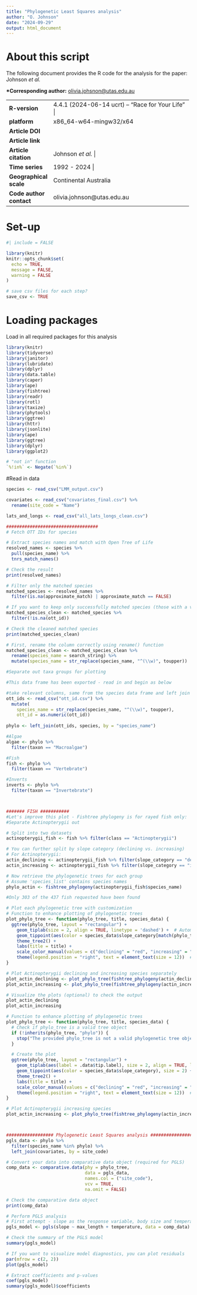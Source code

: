 ```yaml
---
title: "Phylogenetic Least Squares analysis"
author: "O. Johnson"
date: "2024-09-29"
output: html_document
---
```


# About this script

The following document provides the R code for the analysis for the paper: Johnson *et al.* 

**\*Corresponding author:**
[olivia.johsnon\@utas.edu.au](mailto:olivia.johsnon@utas.edu.au){.email}

+------------------------+-------------------------------------------------------------------------------------------------------+
| **R-version**          | 4.4.1 (2024-06-14 ucrt) -- "Race for Your Life"                                                        |
+------------------------+-------------------------------------------------------------------------------------------------------+
| **platform**           | x86_64-w64-mingw32/x64                                                                                   |
+------------------------+-------------------------------------------------------------------------------------------------------+
| **Article DOI**        |                                                                                                       |
+------------------------+-------------------------------------------------------------------------------------------------------+
| **Article link**       |                                                                                                       |
+------------------------+-------------------------------------------------------------------------------------------------------+
| **Article citation**   | Johnson *et al.*  |
+------------------------+-------------------------------------------------------------------------------------------------------+
| **Time series**        | 1992 - 2024                                                                                          |
+------------------------+-------------------------------------------------------------------------------------------------------+
| **Geographical scale** | Continental Australia                                                                                 |
+------------------------+-------------------------------------------------------------------------------------------------------+
| **Code author contact**| olivia.johnson@utas.edu.au                                                                            |
+------------------------+-------------------------------------------------------------------------------------------------------+

# Set-up

```r
#| include = FALSE

library(knitr)
knitr::opts_chunk$set(
  echo = TRUE,
  message = FALSE,
  warning = FALSE
)

# save csv files for each step?
save_csv <- TRUE

```

# Loading packages
Load in all required packages for this analysis
```r
library(knitr)
library(tidyverse)
library(janitor)
library(lubridate)
library(dplyr)
library(data.table)
library(caper)
library(ape)
library(fishtree)
library(readr)
library(rotl)
library(taxize)
library(phytools)
library(ggtree)
library(httr)
library(jsonlite)
library(ape)           
library(ggtree)        
library(dplyr)         
library(ggplot2)

# "not in" function
`%!in%` <- Negate(`%in%`)
```

#Read in data
```r

species <- read_csv("LMM_output.csv")

covariates <- read_csv("covariates_final.csv") %>%
  rename(site_code = "Name")

lats_and_longs <- read_csv("all_lats_longs_clean.csv")

```

```r

###################################
# Fetch OTT IDs for species

# Extract species names and match with Open Tree of Life
resolved_names <- species %>%
  pull(species_name) %>%
  tnrs_match_names()

# Check the result
print(resolved_names)

# Filter only the matched species
matched_species <- resolved_names %>%
  filter(is.na(approximate_match) | approximate_match == FALSE)

# If you want to keep only successfully matched species (those with a valid ott_id)
matched_species_clean <- matched_species %>%
  filter(!is.na(ott_id))

# Check the cleaned matched species
print(matched_species_clean)

# First, rename the column correctly using rename() function
matched_species_clean <- matched_species_clean %>%
  rename(species_name = search_string) %>%  
  mutate(species_name = str_replace(species_name, "^(\\w)", toupper))

#Separate out taxa groups for plotting

#This data frame has been exported - read in and begin as below

#take relevant columns, same from the species data frame and left join
ott_ids <- read_csv("ott_id.csv") %>%
  mutate(
    species_name = str_replace(species_name, "^(\\w)", toupper),
    ott_id = as.numeric(ott_id))                                    
  
phylo <- left_join(ott_ids, species, by = "species_name")

#Algae
algae <- phylo %>%
  filter(taxon == "Macroalgae")

#Fish
fish <- phylo %>%
  filter(taxon == "Vertebrate")

#Inverts
inverts <- phylo %>%
  filter(taxon == "Invertebrate")



####### FISH ###########
#Let's improve this plot - Fishtree phylogeny is for rayed fish only: 
#Separate Actinopterygii out

# Split into two datasets
actinopterygii_fish <- fish %>% filter(class == "Actinopterygii")

# You can further split by slope category (declining vs. increasing)
# For Actinopterygii:
actin_declining <- actinopterygii_fish %>% filter(slope_category == "declining")
actin_increasing <- actinopterygii_fish %>% filter(slope_category == "increasing")

# Now retrieve the phylogenetic trees for each group
# Assume 'species_list' contains species names
phylo_actin <- fishtree_phylogeny(actinopterygii_fish$species_name)

#Only 303 of the 437 fish requested have been found

# Plot each phylogenetic tree with customization
# Function to enhance plotting of phylogenetic trees
plot_phylo_tree <- function(phylo_tree, title, species_data) {
  ggtree(phylo_tree, layout = "rectangular") +
    geom_tiplab(size = 2, align = TRUE, linetype = 'dashed') +  # Automatically uses tip labels
    geom_tippoint(aes(color = species_data$slope_category[match(phylo_tree$tip.label, species_data$species_name)]), size = 2) +  # Color by slope_category  
    theme_tree2() + 
    labs(title = title) +
    scale_color_manual(values = c("declining" = "red", "increasing" = "blue")) +
    theme(legend.position = "right", text = element_text(size = 12))  # Customize text and legend
}

# Plot Actinopterygii declining and increasing species separately
plot_actin_declining <- plot_phylo_tree(fishtree_phylogeny(actin_declining$species_name), "Actinopterygii (Declining)", actin_declining)
plot_actin_increasing <- plot_phylo_tree(fishtree_phylogeny(actin_increasing$species_name), "Actinopterygii (Increasing)", actin_increasing)

# Visualize the plots (optional) to check the output
plot_actin_declining
plot_actin_increasing

# Function to enhance plotting of phylogenetic trees
plot_phylo_tree <- function(phylo_tree, title, species_data) {
  # Check if phylo_tree is a valid tree object
  if (!inherits(phylo_tree, "phylo")) {
    stop("The provided phylo_tree is not a valid phylogenetic tree object.")
  }

  # Create the plot
  ggtree(phylo_tree, layout = "rectangular") +
    geom_tiplab(aes(label = .data$tip.label), size = 2, align = TRUE, linetype = 'dashed') +  # Use .data for better compatibility
    geom_tippoint(aes(color = species_data$slope_category), size = 2) +  # Color by slope_category
    theme_tree2() + 
    labs(title = title) +
    scale_color_manual(values = c("declining" = "red", "increasing" = "blue")) +
    theme(legend.position = "right", text = element_text(size = 12))  # Customize text and legend
}

# Plot Actinopterygii increasing species
plot_actin_increasing <- plot_phylo_tree(fishtree_phylogeny(actin_increasing$species_name), "Actinopterygii (Increasing)", actin_increasing)



################## Phylogenetic Least Squares analysis #######################
pgls_data <- phylo %>%
  filter(species_name %in% phylo) %>%
  left_join(covariates, by = site_code)  

# Convert your data into comparative data object (required for PGLS)
comp_data <- comparative.data(phy = phylo_tree, 
                              data = pgls_data, 
                              names.col = ("site_code"), 
                              vcv = TRUE, 
                              na.omit = FALSE)

# Check the comparative data object
print(comp_data)

# Perform PGLS analysis
# First attempt - slope as the response variable, body size and temperature as predictors
pgls_model <- pgls(slope ~ max_length + temperature, data = comp_data)

# Check the summary of the PGLS model
summary(pgls_model)

# If you want to visualize model diagnostics, you can plot residuals
par(mfrow = c(2, 2))
plot(pgls_model)

# Extract coefficients and p-values
coef(pgls_model)
summary(pgls_model)$coefficients

```
